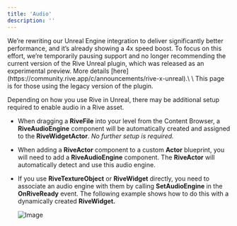 ```yaml
---
title: 'Audio'
description: ''
---
```


<Warning>
  We’re rewriting our Unreal Engine integration to deliver significantly better performance, and it’s already showing a 4x speed boost. To focus on this effort, we’re temporarily pausing support and no longer recommending the current version of the Rive Unreal plugin, which was released as an experimental preview. More details [here](https://community.rive.app/c/announcements/rive-x-unreal).\
  \
  This page is for those using the legacy version of the plugin.
</Warning>

Depending on how you use Rive in Unreal, there may be additional setup required to enable audio in a Rive asset.

- When dragging a **RiveFile** into your level from the Content Browser, a **RiveAudioEngine** component will be automatically created and assigned to the **RiveWidgetActor**. *No further setup is required.*
- When adding a **RiveActor** component to a custom **Actor** blueprint, you will need to add a **RiveAudioEngine** component. The **RiveActor** will automatically detect and use this audio engine.
- If you use **RiveTextureObject** or **RiveWidget** directly, you need to associate an audio engine with them by calling **SetAudioEngine** in the **OnRiveReady** event. The following example shows how to do this with a dynamically created **RiveWidget.**

  ![Image](/images/game-runtimes/unreal/d74ca6d0-068f-4457-a53e-f8af4b5da232.webp)